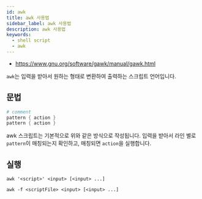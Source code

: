 ```yaml
---
id: awk
title: awk 사용법
sidebar_label: awk 사용법
description: awk 사용법
keywords:
  - shell script
  - awk
---
```


- https://www.gnu.org/software/gawk/manual/gawk.html

`awk`는 입력을 받아서 원하는 형태로 변환하여 출력하는 스크립트 언어입니다.

## 문법

```awk
# comment
pattern { action }
pattern { action }
```

awk 스크립트는 기본적으로 위와 같은 방식으로 작성됩니다. 입력을 받아서 라인 별로 `pattern`이 매칭되는지 확인하고, 매칭되면 `action`을 실행합니다.

## 실행

```shell
awk '<script>' <input> [<input> ...]
```

```shell
awk -f <scriptFile> <input> [<input> ...]
```
